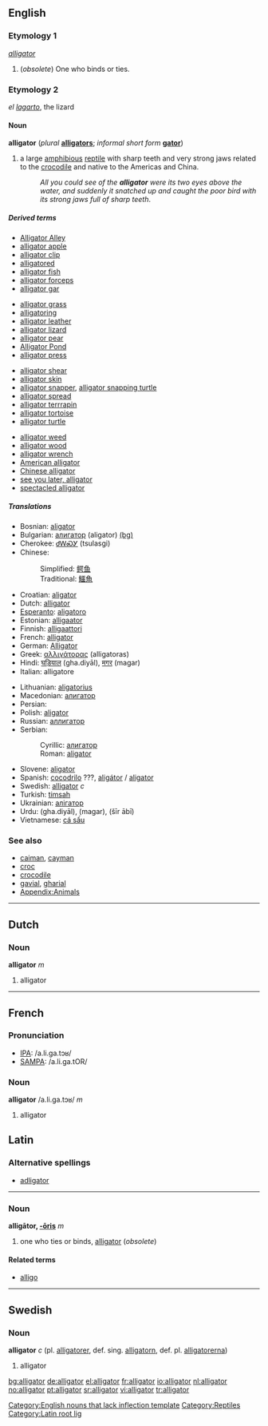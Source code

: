 {{See|Alligator}}
==English==
===Etymology 1===
{{L.}} ''[[alligator#Latin|alligator]]''

#(''obsolete'') One who binds or ties.

===Etymology 2===
{{Sp.}} ''el [[lagarto]]'', the lizard

====Noun====
{{wikipedia}}
'''alligator''' (''plural'' '''[[alligators]]'''; ''informal short form'' '''[[gator]]''')

#a large [[amphibious]] [[reptile]] with sharp teeth and very strong jaws related to the [[crocodile]] and native to the Americas and China.
#:''All you could see of the '''alligator''' were its two eyes above the water, and suddenly it snatched up and caught the poor bird with its strong jaws full of sharp teeth''.

=====Derived terms=====
{{top4}}
*[[w:Alligator Alley|Alligator Alley]]
*[[alligator apple]]
*[[alligator clip]]
*[[alligatored]]<!--adjective-->
*[[alligator fish]]
*[[alligator forceps]]
*[[alligator gar]]
{{mid4}}
*[[alligator grass]]
*[[alligatoring]]<!--noun-->
*[[alligator leather]]
*[[alligator lizard]]
*[[alligator pear]]
*[[w:Alligator Pond|Alligator Pond]]
*[[alligator press]]
{{mid4}}
*[[alligator shear]]
*[[alligator skin]]
*[[alligator snapper]], [[alligator snapping turtle]]
*[[alligator spread]]
*[[alligator terrrapin]]
*[[alligator tortoise]]
*[[alligator turtle]]
{{mid4}}
*[[alligator weed]]
*[[alligator wood]]
*[[alligator wrench]]
*[[American alligator]]
*[[Chinese alligator]]
*[[see you later, alligator]]
*[[spectacled alligator]]
{{bottom}}

=====Translations=====
{{top}}
*Bosnian: [[aligator#Bosnian|aligator]] {{m}}
*Bulgarian: [[алигатор#Bulgarian|алигатор]] (aligator) {{m}} [[:bg:алигатор|(bg)]]
*Cherokee: [[ᏧᎳᏍᎩ]] (tsulasgi)
*Chinese:
*:Simplified: [[鳄鱼]]
*:Traditional: [[鱷魚]]
*Croatian: [[aligator#Croatian|aligator]] {{m}}
*Dutch: [[alligator#Dutch|alligator]] {{m}}
*[[Esperanto]]: [[aligatoro]]
*Estonian: [[alligaator]]
*Finnish: [[alligaattori]]
*French: [[alligator#French|alligator]] {{m}}
*German: [[Alligator]] {{m}}
*Greek: [[αλλιγάτορας]] (alligatoras)
*Hindi: [[घड़ियाल]] (gha.diyāl), [[मगर]] (magar)
*Italian: alligatore {{m}}
{{mid}}
*Lithuanian: [[aligatorius]] {{m}}
*Macedonian: [[алигатор]] {{m}}
*Persian: {{FAchar|[[تمساح]]}}
*Polish: [[aligator#Polish|aligator]] {{m}}
*Russian: [[аллигатор]] {{m}}
*Serbian:
*:Cyrillic: [[алигатор#Serbian|алигатор]] {{m}}
*:Roman: [[aligator#Serbian|aligator]] {{m}}
*Slovene: [[aligator#Slovene|aligator]] {{m}}
*Spanish: [[cocodrilo]] {{m}} ???, [[aligátor]] / [[aligator]] {{m}}
*Swedish: [[alligator#Swedish|alligator]] ''c''
*Turkish: [[timsah]]
*Ukrainian: [[алiгатор]] {{m}}
*Urdu: {{URchar|[[گھڑیال]]}} (gha.diyāl), {{URchar|[[مگر]]}} (magar), {{URchar|[[شیر ابی|شیر آبی]]}} (šīr ābī)
*Vietnamese: [[cá sấu]]
{{bottom}}

===See also===
*[[caiman]], [[cayman]]
*[[croc]]
*[[crocodile]]
*[[gavial]], [[gharial]]
*[[Appendix:Animals]]

----
==Dutch==
===Noun===
'''alligator''' ''m''

#alligator
----
==French==
===Pronunciation===
*[[w:IPA|IPA]]: /a.li.ɡa.tɔʁ/
*[[w:SAMPA|SAMPA]]: /a.li.ga.tOR/

===Noun===
'''alligator''' /a.li.ɡa.tɔʁ/ ''m''

#alligator

==Latin==
===Alternative spellings===
*[[adligator]]
----
===Noun===
'''alligātor, [[Wiktionary Appendix:Latin third declension|-ōris]]''' ''m'' 

#one who ties or binds, [[alligator#English|alligator]] (''obsolete'')

====Related terms====
*[[alligo]]

----
==Swedish==
===Noun===
'''alligator''' ''c'' (pl. [[alligatorer]], def. sing. [[alligatorn]], def. pl. [[alligatorerna]])

#alligator

[[Category:English nouns that lack inflection template]]
[[Category:Reptiles]]
[[Category:Latin root lig]]

[[bg:alligator]]
[[de:alligator]]
[[el:alligator]]
[[fr:alligator]]
[[io:alligator]]
[[nl:alligator]]
[[no:alligator]]
[[pt:alligator]]
[[sr:alligator]]
[[vi:alligator]]
[[tr:alligator]]